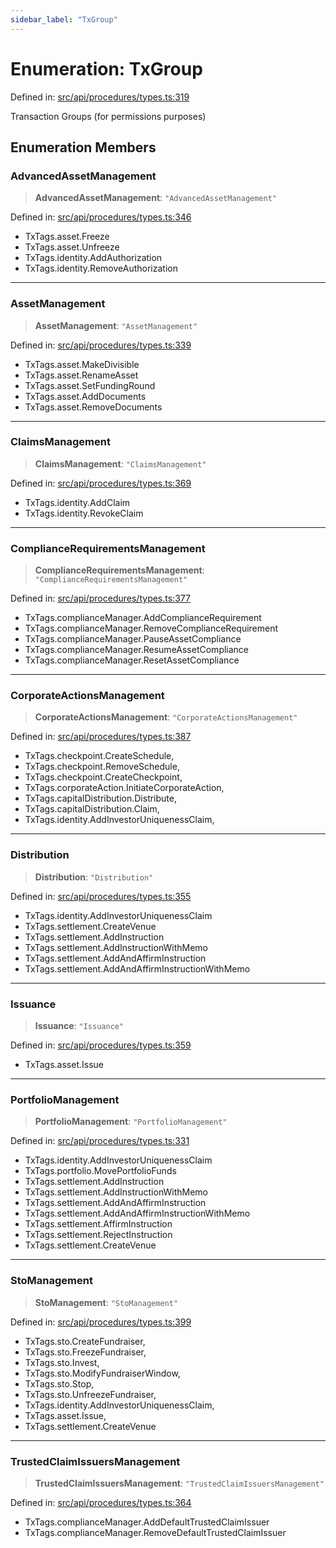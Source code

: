 ```yaml
---
sidebar_label: "TxGroup"
---
```


# Enumeration: TxGroup

Defined in: [src/api/procedures/types.ts:319](https://github.com/PolymeshAssociation/polymesh-sdk/blob/bee6a2fe7a8ce5db42a6982e793782182cde2153/src/api/procedures/types.ts#L319)

Transaction Groups (for permissions purposes)

## Enumeration Members

### AdvancedAssetManagement

> **AdvancedAssetManagement**: `"AdvancedAssetManagement"`

Defined in: [src/api/procedures/types.ts:346](https://github.com/PolymeshAssociation/polymesh-sdk/blob/bee6a2fe7a8ce5db42a6982e793782182cde2153/src/api/procedures/types.ts#L346)

- TxTags.asset.Freeze
- TxTags.asset.Unfreeze
- TxTags.identity.AddAuthorization
- TxTags.identity.RemoveAuthorization

***

### AssetManagement

> **AssetManagement**: `"AssetManagement"`

Defined in: [src/api/procedures/types.ts:339](https://github.com/PolymeshAssociation/polymesh-sdk/blob/bee6a2fe7a8ce5db42a6982e793782182cde2153/src/api/procedures/types.ts#L339)

- TxTags.asset.MakeDivisible
- TxTags.asset.RenameAsset
- TxTags.asset.SetFundingRound
- TxTags.asset.AddDocuments
- TxTags.asset.RemoveDocuments

***

### ClaimsManagement

> **ClaimsManagement**: `"ClaimsManagement"`

Defined in: [src/api/procedures/types.ts:369](https://github.com/PolymeshAssociation/polymesh-sdk/blob/bee6a2fe7a8ce5db42a6982e793782182cde2153/src/api/procedures/types.ts#L369)

- TxTags.identity.AddClaim
- TxTags.identity.RevokeClaim

***

### ComplianceRequirementsManagement

> **ComplianceRequirementsManagement**: `"ComplianceRequirementsManagement"`

Defined in: [src/api/procedures/types.ts:377](https://github.com/PolymeshAssociation/polymesh-sdk/blob/bee6a2fe7a8ce5db42a6982e793782182cde2153/src/api/procedures/types.ts#L377)

- TxTags.complianceManager.AddComplianceRequirement
- TxTags.complianceManager.RemoveComplianceRequirement
- TxTags.complianceManager.PauseAssetCompliance
- TxTags.complianceManager.ResumeAssetCompliance
- TxTags.complianceManager.ResetAssetCompliance

***

### CorporateActionsManagement

> **CorporateActionsManagement**: `"CorporateActionsManagement"`

Defined in: [src/api/procedures/types.ts:387](https://github.com/PolymeshAssociation/polymesh-sdk/blob/bee6a2fe7a8ce5db42a6982e793782182cde2153/src/api/procedures/types.ts#L387)

- TxTags.checkpoint.CreateSchedule,
- TxTags.checkpoint.RemoveSchedule,
- TxTags.checkpoint.CreateCheckpoint,
- TxTags.corporateAction.InitiateCorporateAction,
- TxTags.capitalDistribution.Distribute,
- TxTags.capitalDistribution.Claim,
- TxTags.identity.AddInvestorUniquenessClaim,

***

### Distribution

> **Distribution**: `"Distribution"`

Defined in: [src/api/procedures/types.ts:355](https://github.com/PolymeshAssociation/polymesh-sdk/blob/bee6a2fe7a8ce5db42a6982e793782182cde2153/src/api/procedures/types.ts#L355)

- TxTags.identity.AddInvestorUniquenessClaim
- TxTags.settlement.CreateVenue
- TxTags.settlement.AddInstruction
- TxTags.settlement.AddInstructionWithMemo
- TxTags.settlement.AddAndAffirmInstruction
- TxTags.settlement.AddAndAffirmInstructionWithMemo

***

### Issuance

> **Issuance**: `"Issuance"`

Defined in: [src/api/procedures/types.ts:359](https://github.com/PolymeshAssociation/polymesh-sdk/blob/bee6a2fe7a8ce5db42a6982e793782182cde2153/src/api/procedures/types.ts#L359)

- TxTags.asset.Issue

***

### PortfolioManagement

> **PortfolioManagement**: `"PortfolioManagement"`

Defined in: [src/api/procedures/types.ts:331](https://github.com/PolymeshAssociation/polymesh-sdk/blob/bee6a2fe7a8ce5db42a6982e793782182cde2153/src/api/procedures/types.ts#L331)

- TxTags.identity.AddInvestorUniquenessClaim
- TxTags.portfolio.MovePortfolioFunds
- TxTags.settlement.AddInstruction
- TxTags.settlement.AddInstructionWithMemo
- TxTags.settlement.AddAndAffirmInstruction
- TxTags.settlement.AddAndAffirmInstructionWithMemo
- TxTags.settlement.AffirmInstruction
- TxTags.settlement.RejectInstruction
- TxTags.settlement.CreateVenue

***

### StoManagement

> **StoManagement**: `"StoManagement"`

Defined in: [src/api/procedures/types.ts:399](https://github.com/PolymeshAssociation/polymesh-sdk/blob/bee6a2fe7a8ce5db42a6982e793782182cde2153/src/api/procedures/types.ts#L399)

- TxTags.sto.CreateFundraiser,
- TxTags.sto.FreezeFundraiser,
- TxTags.sto.Invest,
- TxTags.sto.ModifyFundraiserWindow,
- TxTags.sto.Stop,
- TxTags.sto.UnfreezeFundraiser,
- TxTags.identity.AddInvestorUniquenessClaim,
- TxTags.asset.Issue,
- TxTags.settlement.CreateVenue

***

### TrustedClaimIssuersManagement

> **TrustedClaimIssuersManagement**: `"TrustedClaimIssuersManagement"`

Defined in: [src/api/procedures/types.ts:364](https://github.com/PolymeshAssociation/polymesh-sdk/blob/bee6a2fe7a8ce5db42a6982e793782182cde2153/src/api/procedures/types.ts#L364)

- TxTags.complianceManager.AddDefaultTrustedClaimIssuer
- TxTags.complianceManager.RemoveDefaultTrustedClaimIssuer
